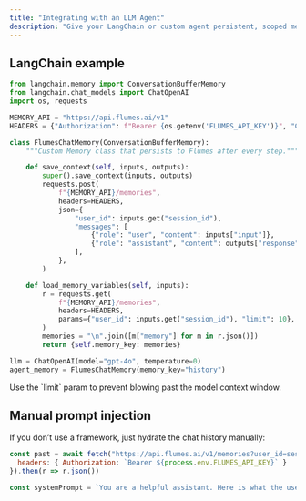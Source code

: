 ```yaml
---
title: "Integrating with an LLM Agent"
description: "Give your LangChain or custom agent persistent, scoped memory."
---
```


## LangChain example

```python
from langchain.memory import ConversationBufferMemory
from langchain.chat_models import ChatOpenAI
import os, requests

MEMORY_API = "https://api.flumes.ai/v1"
HEADERS = {"Authorization": f"Bearer {os.getenv('FLUMES_API_KEY')}", "Content-Type": "application/json"}

class FlumesChatMemory(ConversationBufferMemory):
    """Custom Memory class that persists to Flumes after every step."""

    def save_context(self, inputs, outputs):
        super().save_context(inputs, outputs)
        requests.post(
            f"{MEMORY_API}/memories",
            headers=HEADERS,
            json={
                "user_id": inputs.get("session_id"),
                "messages": [
                    {"role": "user", "content": inputs["input"]},
                    {"role": "assistant", "content": outputs["response"]},
                ],
            },
        )

    def load_memory_variables(self, inputs):
        r = requests.get(
            f"{MEMORY_API}/memories",
            headers=HEADERS,
            params={"user_id": inputs.get("session_id"), "limit": 10},
        )
        memories = "\n".join([m["memory"] for m in r.json()])
        return {self.memory_key: memories}

llm = ChatOpenAI(model="gpt-4o", temperature=0)
agent_memory = FlumesChatMemory(memory_key="history")
```

<Tip>
Use the `limit` param to prevent blowing past the model context window.
</Tip>

## Manual prompt injection

If you don’t use a framework, just hydrate the chat history manually:

```js
const past = await fetch("https://api.flumes.ai/v1/memories?user_id=session-123&limit=10", {
  headers: { Authorization: `Bearer ${process.env.FLUMES_API_KEY}` }
}).then(r => r.json())

const systemPrompt = `You are a helpful assistant. Here is what the user told you previously:\n${past.map(m => m.memory).join("\n")}`
```
